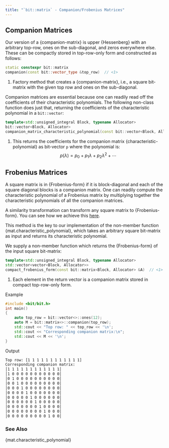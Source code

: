 ```yaml
---
title: "`bit::matrix` - Companion/Frobenius Matrices"
---
```


## Companion Matrices
Our version of a {companion-matrix} is upper {Hessenberg} with an arbitrary top-row, ones on the sub-diagonal, and zeros everywhere else.
These can be compactly stored in top-row-only form and constructed as follows:

```cpp
static constexpr bit::matrix
companion(const bit::vector_type &top_row)  // <1>
```
1. Factory method that creates a {companion-matrix},  i.e., a square bit-matrix with the given top row and ones on the sub-diagonal.

Companion matrices are essential because one can readily read off the coefficients of their characteristic polynomials.
The following non-class function does just that, returning the coefficients of the characteristic polynomial in a `bit::vector`:

```cpp
template<std::unsigned_integral Block, typename Allocator>
bit::vector<Block, Allocator>
companion_matrix_characteristic_polynomial(const bit::vector<Block, Allocator> &top_row)     // <1>
```
1. This returns the coefficients for the companion matrix {characteristic-polynomial} as bit-vector `p` where the polynomial is:
$$
p(\lambda) = p_0  + p_1 \lambda + p_2 \lambda^2 + \cdots
$$

## Frobenius Matrices

A square matrix is in {Frobenius-form} if it is block-diagonal and each of the square diagonal blocks is a companion matrix.
One can readily compute the characteristic polynomial of a Frobenius matrix by multiplying together the characteristic polynomials of all the companion matrices.

A similarity transformation can transform any square matrix to {Frobenius-form}.
You can see how we achieve this [here](/pages/notes/danilevsky.qmd).

This method is the key to our implementation of the non-member function {mat.characteristic_polynomial}, which takes an arbitrary square bit-matrix as input and returns its characteristic polynomial.

We supply a non-member function which returns the {Frobenius-form} of the input square bit-matrix:

```cpp
template<std::unsigned_integral Block, typename Allocator>
std::vector<vector<Block, Allocator>>
compact_frobenius_form(const bit::matrix<Block, Allocator> &A)  // <1>
```
1. Each element in the return vector is a companion matrix stored in compact top-row-only form.

[Example]{.bt}
```cpp
#include <bit/bit.h>
int main()
{
    auto top_row = bit::vector<>::ones(12);
    auto M = bit::matrix<>::companion(top_row);
    std::cout << "Top row: " << top_row << '\n';
    std::cout << "Corresponding companion matrix:\n";
    std::cout << M << '\n';
}
```
[Output]{.bt}
```bash
Top row: [1 1 1 1 1 1 1 1 1 1 1 1]
Corresponding companion matrix:
│1 1 1 1 1 1 1 1 1 1 1 1│
│1 0 0 0 0 0 0 0 0 0 0 0│
│0 1 0 0 0 0 0 0 0 0 0 0│
│0 0 1 0 0 0 0 0 0 0 0 0│
│0 0 0 1 0 0 0 0 0 0 0 0│
│0 0 0 0 1 0 0 0 0 0 0 0│
│0 0 0 0 0 1 0 0 0 0 0 0│
│0 0 0 0 0 0 1 0 0 0 0 0│
│0 0 0 0 0 0 0 1 0 0 0 0│
│0 0 0 0 0 0 0 0 1 0 0 0│
│0 0 0 0 0 0 0 0 0 1 0 0│
```

### See Also
{mat.characteristic_polynomial}
